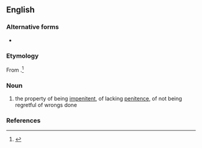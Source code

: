 {{also|impénitence}}
==English==

===Alternative forms===
* {{alter|en|impænitence|impænitence|impenitency|impœnitence||obsolete}}

===Etymology===
From {{bor|en|LL.|impaenitentia}}.<ref>{{R:Online Etymology Dictionary}}</ref>

===Noun===
{{en-noun|-|s}}

# the property of being [[impenitent]], of lacking [[penitence]], of not being regretful of wrongs done
#: {{ant|en|penitence}}

===References===
<references/>